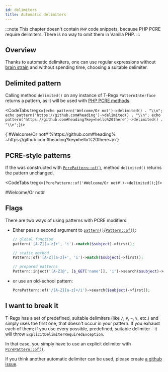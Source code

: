 ```yaml
---
id: delimiters
title: Automatic delimiters
---
```



:::note
This chapter doesn't contain `PHP` code snippets, because PHP PCRE require delimiters. There is no way to omit them
in Vanilla PHP.
:::

## Overview

Thanks to automatic delimiters, one can use regular expressions without [brain strain] and without spending time,
choosing a suitable delimiter.

<CodeTabs
    tregx="pattern('#[A-Z]/[a-z]+')->match($subject)->all();"
    php="preg_match_all('%#[A-Z]/[a-z]+%', $subject);"/>

<!--T-Regx:{mock($subject)}-->
<!--PHP:{mock($subject)}-->

## Delimited pattern

Calling method `delimited()` on any instance of T-Regx `PatternInterface` returns
a pattern, as it will be used with [PHP PCRE methods].

<CodeTabs tregx={`echo pattern('Welcome/Or not')->delimited() . "\\n";
echo pattern('https://github.com#heading')->delimited() . "\\n";
echo pattern('https://github.com#heading?key=hello%20there')->delimited() . "\\n";`}/>

<Result text>
{`#Welcome/Or not#
%https://github.com#heading%
~https://github.com#heading?key=hello%20there~\n`}
</Result>

## PCRE-style patterns

If the was constructed with [`PcrePattern::of()`], method `delimited()` returns the pattern unchanged.

<CodeTabs tregx={`PcrePattern::of('#Welcome/Or not#')->delimited();`}/>

<!--T-Regx:{echo-at(0)}-->
<Result text>#Welcome/Or not#</Result>

## Flags

There are two ways of using patterns with PCRE modifiers:

* Either pass a second argument to [`pattern()`]/[`Pattern::of()`]:

  ```php
  // global function
  pattern('[A-Z][a-z]+', 'i')->match($subject)->first();

  // static method
  Pattern::of('[A-Z][a-z]+', 'i')->match($subject)->first();

  // prepared patterns
  Pattern::inject('[A-Z]@', [$_GET['name']], 'i')->search($subject)->first();
  ```

* or use an old-school pattern:

  ```php
  PcrePattern::of('/[A-Z][a-z]+/i')->search($subject)->first();
  ```

## I want to break it

T-Regx has a set of predefined, suitable delimiters (like `/`, `#`, `~`, `%`, etc.) and simply uses the first one, that
doesn't occur in your pattern. If you exhaust each of them; if you use every possible, predefined,
suitable delimiter - it will throw `ExplicitDelimiterRequiredException`.

In that case, you simply have to use an explicit delimiter with [`PcrePattern::of()`].

If you think another automatic delimiter can be used, please create [a github issue].

[brain strain]: overview.md#brain-strain
[`pattern()`]: introduction-preg.md#entry-points
[`Pattern::of()`]: introduction-preg.md#entry-points
[`PcrePattern::of()`]: introduction-preg.md#entry-points
[a github issue]: https://github.com/T-Regx/T-Regx/issues/new/choose
[PHP PCRE methods]: https://www.php.net/manual/en/ref.pcre.php
